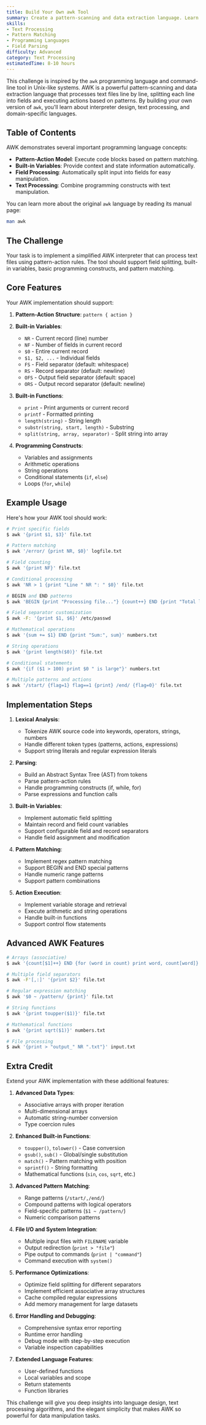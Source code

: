 ```yaml
---
title: Build Your Own awk Tool
summary: Create a pattern-scanning and data extraction language. Learn about text parsing, pattern-action programming, and field processing.
skills:
- Text Processing
- Pattern Matching
- Programming Languages
- Field Parsing
difficulty: Advanced
category: Text Processing
estimatedTime: 8-10 hours
---
```


This challenge is inspired by the `awk` programming language and command-line tool in Unix-like systems. AWK is a powerful pattern-scanning and data extraction language that processes text files line by line, splitting each line into fields and executing actions based on patterns. By building your own version of `awk`, you'll learn about interpreter design, text processing, and domain-specific languages.

## Table of Contents

AWK demonstrates several important programming language concepts:

- **Pattern-Action Model**: Execute code blocks based on pattern matching.
- **Built-in Variables**: Provide context and state information automatically.
- **Field Processing**: Automatically split input into fields for easy manipulation.
- **Text Processing**: Combine programming constructs with text manipulation.

You can learn more about the original `awk` language by reading its manual page:

```bash
man awk
```

## The Challenge

Your task is to implement a simplified AWK interpreter that can process text files using pattern-action rules. The tool should support field splitting, built-in variables, basic programming constructs, and pattern matching.

## Core Features

Your AWK implementation should support:

1. **Pattern-Action Structure**: `pattern { action }`
2. **Built-in Variables**:
   - `NR` - Current record (line) number
   - `NF` - Number of fields in current record
   - `$0` - Entire current record
   - `$1, $2, ...` - Individual fields
   - `FS` - Field separator (default: whitespace)
   - `RS` - Record separator (default: newline)
   - `OFS` - Output field separator (default: space)
   - `ORS` - Output record separator (default: newline)

3. **Built-in Functions**:
   - `print` - Print arguments or current record
   - `printf` - Formatted printing
   - `length(string)` - String length
   - `substr(string, start, length)` - Substring
   - `split(string, array, separator)` - Split string into array

4. **Programming Constructs**:
   - Variables and assignments
   - Arithmetic operations
   - String operations
   - Conditional statements (`if`, `else`)
   - Loops (`for`, `while`)

## Example Usage

Here's how your AWK tool should work:

```bash
# Print specific fields
$ awk '{print $1, $3}' file.txt

# Pattern matching
$ awk '/error/ {print NR, $0}' logfile.txt

# Field counting
$ awk '{print NF}' file.txt

# Conditional processing
$ awk 'NR > 1 {print "Line " NR ": " $0}' file.txt

# BEGIN and END patterns
$ awk 'BEGIN {print "Processing file..."} {count++} END {print "Total lines:", count}' file.txt

# Field separator customization
$ awk -F: '{print $1, $6}' /etc/passwd

# Mathematical operations
$ awk '{sum += $1} END {print "Sum:", sum}' numbers.txt

# String operations
$ awk '{print length($0)}' file.txt

# Conditional statements
$ awk '{if ($1 > 100) print $0 " is large"}' numbers.txt

# Multiple patterns and actions
$ awk '/start/ {flag=1} flag==1 {print} /end/ {flag=0}' file.txt
```

## Implementation Steps

1. **Lexical Analysis**:
   - Tokenize AWK source code into keywords, operators, strings, numbers
   - Handle different token types (patterns, actions, expressions)
   - Support string literals and regular expression literals

2. **Parsing**:
   - Build an Abstract Syntax Tree (AST) from tokens
   - Parse pattern-action rules
   - Handle programming constructs (if, while, for)
   - Parse expressions and function calls

3. **Built-in Variables**:
   - Implement automatic field splitting
   - Maintain record and field count variables
   - Support configurable field and record separators
   - Handle field assignment and modification

4. **Pattern Matching**:
   - Implement regex pattern matching
   - Support BEGIN and END special patterns
   - Handle numeric range patterns
   - Support pattern combinations

5. **Action Execution**:
   - Implement variable storage and retrieval
   - Execute arithmetic and string operations
   - Handle built-in functions
   - Support control flow statements

## Advanced AWK Features

```bash
# Arrays (associative)
$ awk '{count[$1]++} END {for (word in count) print word, count[word]}' file.txt

# Multiple field separators
$ awk -F'[,:]' '{print $2}' file.txt

# Regular expression matching
$ awk '$0 ~ /pattern/ {print}' file.txt

# String functions
$ awk '{print toupper($1)}' file.txt

# Mathematical functions
$ awk '{print sqrt($1)}' numbers.txt

# File processing
$ awk '{print > "output_" NR ".txt"}' input.txt
```

## Extra Credit

Extend your AWK implementation with these additional features:

1. **Advanced Data Types**:
   - Associative arrays with proper iteration
   - Multi-dimensional arrays
   - Automatic string-number conversion
   - Type coercion rules

2. **Enhanced Built-in Functions**:
   - `toupper()`, `tolower()` - Case conversion
   - `gsub()`, `sub()` - Global/single substitution
   - `match()` - Pattern matching with position
   - `sprintf()` - String formatting
   - Mathematical functions (`sin`, `cos`, `sqrt`, etc.)

3. **Advanced Pattern Matching**:
   - Range patterns (`/start/,/end/`)
   - Compound patterns with logical operators
   - Field-specific patterns (`$1 ~ /pattern/`)
   - Numeric comparison patterns

4. **File I/O and System Integration**:
   - Multiple input files with `FILENAME` variable
   - Output redirection (`print > "file"`)
   - Pipe output to commands (`print | "command"`)
   - Command execution with `system()`

5. **Performance Optimizations**:
   - Optimize field splitting for different separators
   - Implement efficient associative array structures
   - Cache compiled regular expressions
   - Add memory management for large datasets

6. **Error Handling and Debugging**:
   - Comprehensive syntax error reporting
   - Runtime error handling
   - Debug mode with step-by-step execution
   - Variable inspection capabilities

7. **Extended Language Features**:
   - User-defined functions
   - Local variables and scope
   - Return statements
   - Function libraries

This challenge will give you deep insights into language design, text processing algorithms, and the elegant simplicity that makes AWK so powerful for data manipulation tasks.